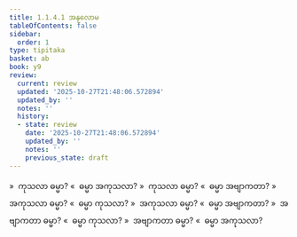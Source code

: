 ```yaml
---
title: 1.1.4.1 အနုလောမ
tableOfContents: false
sidebar:
  order: 1
type: tipitaka
basket: ab
book: y9
review:
  current: review
  updated: '2025-10-27T21:48:06.572894'
  updated_by: ''
  notes: ''
  history:
  - state: review
    date: '2025-10-27T21:48:06.572894'
    updated_by: ''
    notes: ''
    previous_state: draft
---
```



<ReviewStatus review={frontmatter.review} showDetails={true} />

<HypothesisAnnotation frontmatter={frontmatter} />

<DynamicBreadcrumb />

<Division number="11" book="y9" e="ch" v="35" p="3">

<Paragraph number="50" book="y9">
»  ကုသလာ ဓမ္မာ?
</Paragraph>

<Paragraph number="51" book="y9">
«  ဓမ္မာ အကုသလာ?
</Paragraph>

<Paragraph number="52" book="y9">
»  ကုသလာ ဓမ္မာ?
</Paragraph>

<Paragraph number="53" book="y9">
«  ဓမ္မာ အဗျာကတာ?
</Paragraph>

</Division>
<Division number="12" book="y9" e="ch" v="35" p="3">

<Paragraph number="54" book="y9">
»  အကုသလာ ဓမ္မာ?
</Paragraph>

<Paragraph number="55" book="y9">
«  ဓမ္မာ ကုသလာ?
</Paragraph>

<Paragraph number="56" book="y9">
»  အကုသလာ ဓမ္မာ?
</Paragraph>

<Paragraph number="57" book="y9">
«  ဓမ္မာ အဗျာကတာ?
</Paragraph>

</Division>
<Division number="13" book="y9" e="ch" v="35" p="3">

<Paragraph number="58" book="y9">
»  အဗျာကတာ ဓမ္မာ?
</Paragraph>

<Paragraph number="59" book="y9">
«  ဓမ္မာ ကုသလာ?
</Paragraph>

<Paragraph number="60" book="y9">
»  အဗျာကတာ ဓမ္မာ?
</Paragraph>

<Paragraph number="61" book="y9">
«  ဓမ္မာ အကုသလာ?
</Paragraph>
</Division>